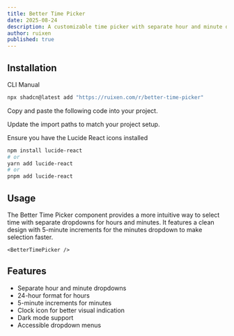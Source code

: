 ```yaml
---
title: Better Time Picker
date: 2025-08-24
description: A customizable time picker with separate hour and minute dropdowns
author: ruixen
published: true
---
```


<ComponentPreview name="better-time-picker-demo" />

## Installation

<Tabs defaultValue="cli">

<TabsList>
  <TabsTrigger value="cli">CLI</TabsTrigger>
  <TabsTrigger value="manual">Manual</TabsTrigger>
</TabsList>
<TabsContent value="cli">

```bash
npx shadcn@latest add "https://ruixen.com/r/better-time-picker"
```

</TabsContent>

<TabsContent value="manual">

<Steps>

<Step>Copy and paste the following code into your project.</Step>

<ComponentSource name="better-time-picker" />

<Step>Update the import paths to match your project setup.</Step>

<Step>Ensure you have the Lucide React icons installed</Step>

```bash
npm install lucide-react
# or
yarn add lucide-react
# or
pnpm add lucide-react
```

</Steps>

</TabsContent>

</Tabs>

## Usage

The Better Time Picker component provides a more intuitive way to select time with separate dropdowns for hours and minutes. It features a clean design with 5-minute increments for the minutes dropdown to make selection faster.

```tsx
<BetterTimePicker />
```

## Features

- Separate hour and minute dropdowns
- 24-hour format for hours
- 5-minute increments for minutes
- Clock icon for better visual indication
- Dark mode support
- Accessible dropdown menus
